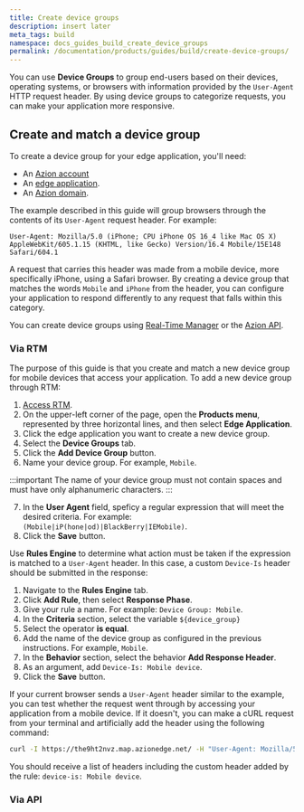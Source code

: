 ```yaml
---
title: Create device groups
description: insert later
meta_tags: build
namespace: docs_guides_build_create_device_groups
permalink: /documentation/products/guides/build/create-device-groups/
---
```


You can use **Device Groups** to group end-users based on their devices, operating systems, or browsers with information provided by the `User-Agent` HTTP request header. By using device groups to categorize requests, you can make your application more responsive.

## Create and match a device group

To create a device group for your edge application, you'll need:

- An [Azion account](link_accounts)
- An [edge application](link_build_with_edge_app).
- An [Azion domain](link_config_domain).

The example described in this guide will group browsers through the contents of its `User-Agent` request header. For example:

```
User-Agent: Mozilla/5.0 (iPhone; CPU iPhone OS 16_4 like Mac OS X) AppleWebKit/605.1.15 (KHTML, like Gecko) Version/16.4 Mobile/15E148 Safari/604.1
```

A request that carries this header was made from a mobile device, more specifically iPhone, using a Safari browser. By creating a device group that matches the words `Mobile` and `iPhone` from the header, you can configure your application to respond differently to any request that falls within this category.

You can create device groups using [Real-Time Manager](#via-rtm) or the [Azion API](#via-api).

### Via RTM

The purpose of this guide is that you create and match a new device group for mobile devices that access your application. To add a new device group through RTM:

1. [Access RTM](link_rtm).
2. On the upper-left corner of the page, open the **Products menu**, represented by three horizontal lines, and then select **Edge Application**.
3. Click the edge application you want to create a new device group.
4. Select the **Device Groups** tab.
5. Click the **Add Device Group** button.
6. Name your device group. For example, `Mobile`.

  :::important
  The name of your device group must not contain spaces and must have only alphanumeric characters.
  :::

7. In the **User Agent** field, speficy a regular expression that will meet the desired criteria. For example: `(Mobile|iP(hone|od)|BlackBerry|IEMobile)`.
8. Click the **Save** button.

Use **Rules Engine** to determine what action must be taken if the expression is matched to a `User-Agent` header. In this case, a custom `Device-Is` header should be submitted in the response:

1. Navigate to the **Rules Engine** tab.
2. Click **Add Rule**, then select **Response Phase**.
3. Give your rule a name. For example: `Device Group: Mobile`.
4. In the **Criteria** section, select the variable `${device_group}`
5. Select the operator **is equal**.
6. Add the name of the device group as configured in the previous instructions. For example, `Mobile`.
7. In the **Behavior** section, select the behavior **Add Response Header**.
8. As an argument, add `Device-Is: Mobile device`.
9. Click the **Save** button.

If your current browser sends a `User-Agent` header similar to the example, you can test whether the request went through by accessing your application from a mobile device. If it doesn't, you can make a cURL request from your terminal and artificially add the header using the following command:

```bash
curl -I https://the9ht2nvz.map.azionedge.net/ -H "User-Agent: Mozilla/5.0 (iPhone; CPU iPhone OS 16_4 like Mac OS X) AppleWebKit/605.1.15 (KHTML, like Gecko) Version/16.4 Mobile/15E148 Safari/604.1"
```

You should receive a list of headers including the custom header added by the rule: `device-is: Mobile device`.

### Via API


